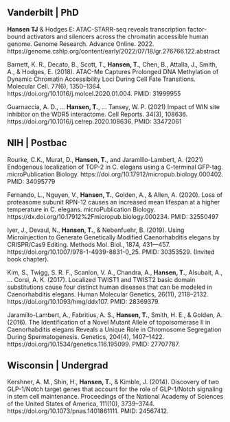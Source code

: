 ## __Vanderbilt | PhD__

__Hansen TJ__ & Hodges E: ATAC-STARR-seq reveals transcription factor-bound activators and silencers across the chromatin accessible human genome. Genome Research. Advance Online. 2022. https://genome.cshlp.org/content/early/2022/07/18/gr.276766.122.abstract

Barnett, K. R., Decato, B., Scott, T., __Hansen, T.__, Chen, B., Attalla, J., Smith, A., & Hodges, E. (2018).  ATAC-Me Captures Prolonged DNA Methylation of Dynamic Chromatin Accessibility Loci During Cell Fate Transitions.  Molecular Cell. 77(6), 1350–1364. https://doi.org/10.1016/j.molcel.2020.01.004. PMID: 31999955

Guarnaccia, A. D., … __Hansen, T.__, … Tansey, W. P. (2021) Impact of WIN site inhibitor on the WDR5 interactome. Cell Reports. 34(3), 108636. https://doi.org/10.1016/j.celrep.2020.108636. PMID: 33472061

## __NIH | Postbac__

Rourke, C.K., Murat, D., __Hansen, T.__, and Jaramillo-Lambert, A. (2021) Endogenous localization of TOP-2 in C. elegans using a C-terminal GFP-tag. microPublication Biology. https://doi.org/10.17912/micropub.biology.000402. PMID: 34095779

Fernando, L., Nguyen, V., __Hansen, T.__, Golden, A., & Allen, A. (2020). Loss of proteasome subunit RPN-12 causes an increased mean lifespan at a higher temperature in C. elegans. microPublication Biology. https://dx.doi.org/10.17912%2Fmicropub.biology.000234. PMID: 32550497

Iyer, J., Devaul, N., __Hansen, T.__, & Nebenfuehr, B. (2019). Using Microinjection to Generate Genetically Modified Caenorhabditis elegans by CRISPR/Cas9 Editing. Methods Mol. Biol., 1874, 431—457. https://doi.org/10.1007/978-1-4939-8831-0_25. PMID: 30353529. (Invited book chapter).

Kim, S., Twigg, S. R. F., Scanlon, V. A., Chandra, A., __Hansen, T.__, Alsubait, A., … Corsi, A. K. (2017). Localized TWIST1 and TWIST2 basic domain substitutions cause four distinct human diseases that can be modeled in Caenorhabditis elegans. Human Molecular Genetics, 26(11), 2118–2132. https://doi.org/10.1093/hmg/ddx107. PMID: 28369379.

Jaramillo-Lambert, A., Fabritius, A. S., __Hansen, T.__, Smith, H. E., & Golden, A. (2016). The Identification of a Novel Mutant Allele of topoisomerase II in Caenorhabditis elegans Reveals a Unique Role in Chromosome Segregation During Spermatogenesis. Genetics, 204(4), 1407–1422. https://doi.org/10.1534/genetics.116.195099. PMID: 27707787. 

## __Wisconsin | Undergrad__

Kershner, A. M., Shin, H., __Hansen, T.__, & Kimble, J. (2014). Discovery of two GLP-1/Notch target genes that account for the role of GLP-1/Notch signaling in stem cell maintenance. Proceedings of the National Academy of Sciences of the United States of America, 111(10), 3739–3744. https://doi.org/10.1073/pnas.1401861111. PMID: 24567412.
